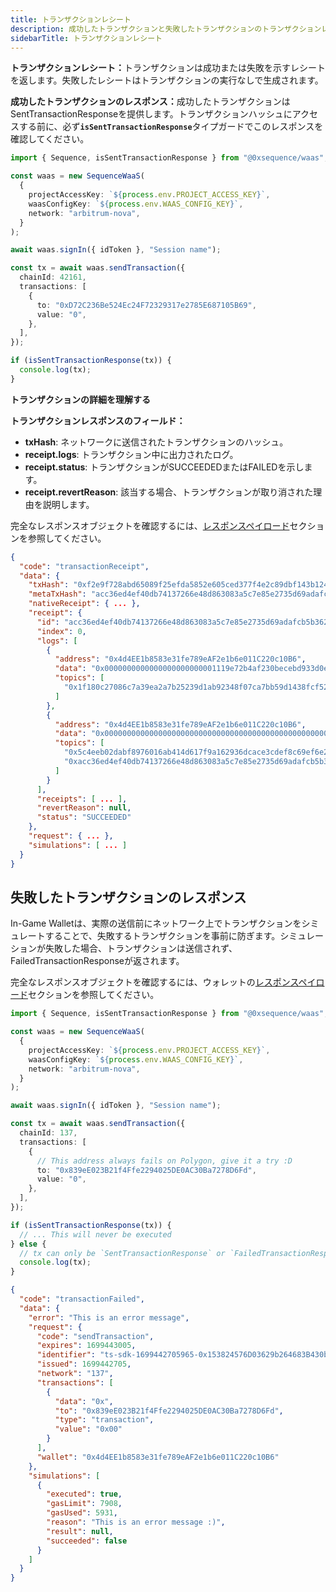 ```yaml
---
title: トランザクションレシート
description: 成功したトランザクションと失敗したトランザクションのトランザクションレシートの生成について説明します。
sidebarTitle: トランザクションレシート
---
```


**トランザクションレシート：**&#x30C8;ランザクションは成功または失敗を示すレシートを返します。失敗したレシートはトランザクションの実行なしで生成されます。

**成功したトランザクションのレスポンス：**&#x6210;功したトランザクションはSentTransactionResponseを提供します。トランザクションハッシュにアクセスする前に、必&#x305A;**`isSentTransactionResponse`**&#x30BF;イプガードでこのレスポンスを確認してください。

```ts
import { Sequence, isSentTransactionResponse } from "@0xsequence/waas";

const waas = new SequenceWaaS(
  {
    projectAccessKey: `${process.env.PROJECT_ACCESS_KEY}`,
    waasConfigKey: `${process.env.WAAS_CONFIG_KEY}`,
    network: "arbitrum-nova",
  }
);

await waas.signIn({ idToken }, "Session name");

const tx = await waas.sendTransaction({
  chainId: 42161,
  transactions: [
    {
      to: "0xD72C236Be524Ec24F72329317e2785E687105B69",
      value: "0",
    },
  ],
});

if (isSentTransactionResponse(tx)) {
  console.log(tx);
}
```

**トランザクションの詳細を理解する**

**トランザクションレスポンスのフィールド：**

* **txHash**: ネットワークに送信されたトランザクションのハッシュ。
* **receipt.logs**: トランザクション中に出力されたログ。
* **receipt.status**: トランザクションがSUCCEEDEDまたはFAILEDを示します。
* **receipt.revertReason**: 該当する場合、トランザクションが取り消された理由を説明します。

完全なレスポンスオブジェクトを確認するには、[レスポンスペイロード](/solutions/wallets/embedded-wallet/architecture/response-payloads)セクションを参照してください。

```json
{
  "code": "transactionReceipt",
  "data": {
    "txHash": "0xf2e9f728abd65089f25efda5852e605ced377f4e2c89dbf143b124623ed09b2c",
    "metaTxHash": "acc36ed4ef40db74137266e48d863083a5c7e85e2735d69adafcb5b362b6cfc0",
    "nativeReceipt": { ... },
    "receipt": {
      "id": "acc36ed4ef40db74137266e48d863083a5c7e85e2735d69adafcb5b362b6cfc0",
      "index": 0,
      "logs": [
        {
          "address": "0x4d4EE1b8583e31fe789eAF2e1b6e011C220c10B6",
          "data": "0x0000000000000000000000001119e72b4af230becebd933d0e07f0eec51d8c2a0000000000000000000000000000000000000000000000000000000000000001",
          "topics": [
            "0x1f180c27086c7a39ea2a7b25239d1ab92348f07ca7bb59d1438fcf527568f881"
          ]
        },
        {
          "address": "0x4d4EE1b8583e31fe789eAF2e1b6e011C220c10B6",
          "data": "0x0000000000000000000000000000000000000000000000000000000000000000",
          "topics": [
            "0x5c4eeb02dabf8976016ab414d617f9a162936dcace3cdef8c69ef6e262ad5ae7",
            "0xacc36ed4ef40db74137266e48d863083a5c7e85e2735d69adafcb5b362b6cfc0"
          ]
        }
      ],
      "receipts": [ ... ],
      "revertReason": null,
      "status": "SUCCEEDED"
    },
    "request": { ... },
    "simulations": [ ... ]
  }
}
```

## 失敗したトランザクションのレスポンス

In-Game Walletは、実際の送信前にネットワーク上でトランザクションをシミュレートすることで、失敗するトランザクションを事前に防ぎます。シミュレーションが失敗した場合、トランザクションは送信されず、FailedTransactionResponseが返されます。

完全なレスポンスオブジェクトを確認するには、ウォレットの[レスポンスペイロード](/solutions/wallets/embedded-wallet/architecture/response-payloads)セクションを参照してください。

```ts
import { Sequence, isSentTransactionResponse } from "@0xsequence/waas";

const waas = new SequenceWaaS(
  {
    projectAccessKey: `${process.env.PROJECT_ACCESS_KEY}`,
    waasConfigKey: `${process.env.WAAS_CONFIG_KEY}`,
    network: "arbitrum-nova",
  }
);

await waas.signIn({ idToken }, "Session name");

const tx = await waas.sendTransaction({
  chainId: 137,
  transactions: [
    {
      // This address always fails on Polygon, give it a try :D
      to: "0x839eE023B21f4Ffe2294025DE0AC30Ba7278D6Fd",
      value: "0",
    },
  ],
});

if (isSentTransactionResponse(tx)) {
  // ... This will never be executed
} else {
  // tx can only be `SentTransactionResponse` or `FailedTransactionResponse`
  console.log(tx);
}
```

```json
{
  "code": "transactionFailed",
  "data": {
    "error": "This is an error message",
    "request": {
      "code": "sendTransaction",
      "expires": 1699443005,
      "identifier": "ts-sdk-1699442705965-0x153824576D03629b264683B430bBF9AcEA1d0975",
      "issued": 1699442705,
      "network": "137",
      "transactions": [
        {
          "data": "0x",
          "to": "0x839eE023B21f4Ffe2294025DE0AC30Ba7278D6Fd",
          "type": "transaction",
          "value": "0x00"
        }
      ],
      "wallet": "0x4d4EE1b8583e31fe789eAF2e1b6e011C220c10B6"
    },
    "simulations": [
      {
        "executed": true,
        "gasLimit": 7908,
        "gasUsed": 5931,
        "reason": "This is an error message :)",
        "result": null,
        "succeeded": false
      }
    ]
  }
}
```
